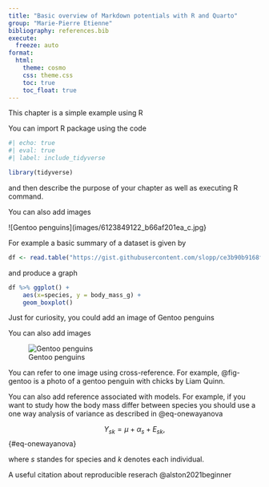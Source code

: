 ```yaml
---
title: "Basic overview of Markdown potentials with R and Quarto"
group: "Marie-Pierre Etienne" 
bibliography: references.bib
execute: 
  freeze: auto
format:
  html:
    theme: cosmo
    css: theme.css
    toc: true
    toc_float: true
---
```



This chapter is a simple example using R

You can import R package using the code

```r
#| echo: true
#| eval: true
#| label: include_tidyverse

library(tidyverse)
```


and then describe the purpose of your chapter as well as executing R command.

You can also add images 

![Gentoo penguins](images/6123849122_b66af201ea_c.jpg}

For example a basic summary of a dataset is given by 

```r
df <- read.table("https://gist.githubusercontent.com/slopp/ce3b90b9168f2f921784de84fa445651/raw/4ecf3041f0ed4913e7c230758733948bc561f434/penguins.csv", sep = "," , header = TRUE)
```

and produce a graph

```r
df %>% ggplot() +
	aes(x=species, y = body_mass_g) +
	geom_boxplot()  
```

Just for curiosity, you could add an image of Gentoo penguins

You can also add images 

![Gentoo penguins](images/6123849122_b66af201ea_c.jpg){#fig-gentoo}

You can refer to one image using cross-reference. For example,  @fig-gentoo is a photo of a gentoo penguin with chicks by Liam Quinn.



You can also add reference associated with models. For example, if you want to study how the body mass  differ between species you should use a one way analysis of variance as described in  @eq-onewayanova

$$Y_{sk} = \mu + \alpha_s + E_{sk},
$$ {#eq-onewayanova}

where $s$ standes for species and $k$ denotes each individual.

A useful citation about reproducible reserach @alston2021beginner